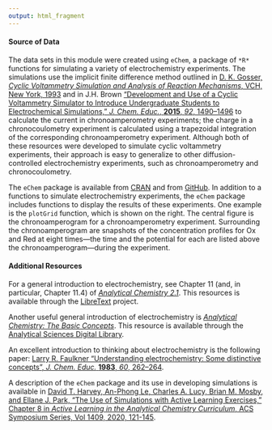 ```yaml
---
output: html_fragment
---
```


#### Source of Data

The data sets in this module were created using `eChem`, a package of `*R*` functions for simulating a variety of electrochemistry experiments. The simulations use the implicit finite difference method outlined in [D. K. Gosser, *Cyclic Voltammetry Simulation and Analysis of Reaction Mechanisms*, VCH, New York, 1993](https://books.google.com/books/about/Cyclic_Voltammetry.html?id=rqldPgAACAAJ) and in J.H. Brown ["Development and Use of a Cyclic Voltammetry Simulator to Introduce Undergraduate Students to Electrochemical Simulations," *J. Chem. Educ.*, **2015**, *92*, 1490--1496](https://doi.org/10.1021/acs.jchemed.5b00225) to calculate the current in chronoamperometry experiments; the charge in a chronocoulometry experiment is calculated using a trapezoidal integration of the corresponding chronoamperometry experiment.  Although both of these resources were developed to simulate cyclic voltammetry experiments, their approach is easy to generalize to other diffusion-controlled electrochemistry experiments, such as chronoamperometry and chronocoulometry. 

The `eChem` package is available from [CRAN](https://cran.r-project.org/web/packages/eChem/index.html) and from [GitHub](https://github.com/dtharvey/eChem). In addition to a functions to simulate electrochemistry experiments, the `eChem` package includes functions to display the results of these experiments. One example is the `plotGrid` function, which is shown on the right. The central figure is the chronoamperogram for a chronoamperometry experiment. Surrounding the chronoamperogram are snapshots of the concentration profiles for Ox and Red at eight times---the time and the potential for each are listed above the chronoamperogram---during the experiment.

#### Additional Resources

For a general introduction to electrochemistry, see Chapter 11 (and, in particular, Chapter 11.4) of [*Analytical Chemistry 2.1*](https://chem.libretexts.org/Bookshelves/Analytical_Chemistry/Analytical_Chemistry_2.1_(Harvey)/11%3A_Electrochemical_Methods). This resources is available through the [LibreText](https://libretexts.org/) project.

Another useful general introduction of electrochemistry is [*Analytical Chemistry: The Basic Concepts*](https://www.asdlib.org/onlineArticles/ecourseware/Kelly_Potentiometry/EC_CONCEPTS1.HTM). This resource is available through the [Analytical Sciences Digital Library](https://asdlib.org/).

An excellent introduction to thinking about electrochemistry is the following paper: [Larry R. Faulkner "Understanding electrochemistry: Some distinctive concepts", *J. Chem. Educ.* **1983**, *60*, 262--264](https://doi.org/10.1021/ed060p262).

A description of the `eChem` package and its use in developing simulations is available in [David T. Harvey, An-Phong Le, Charles A. Lucy, Brian M. Mosby, and Ellane J. Park, "The Use of Simulations with Active Learning Exercises," Chapter 8 in *Active Learning in the Analytical Chemistry Curriculum*, ACS Symposium Series, Vol 1409, 2020, 121-145](https://pubs.acs.org/doi/abs/10.1021/bk-2022-1409.ch008).
